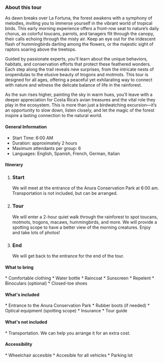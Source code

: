 

### About this tour

As dawn breaks over La Fortuna, the forest awakens with a symphony of melodies, inviting you to immerse yourself in the vibrant world of tropical birds. This early morning experience offers a front-row seat to nature’s daily chorus, as colorful toucans, parrots, and tanagers flit through the canopy, their calls echoing through the misty air. Keep an eye out for the iridescent flash of hummingbirds darting among the flowers, or the majestic sight of raptors soaring above the treetops.

Guided by passionate experts, you’ll learn about the unique behaviors, habitats, and conservation efforts that protect these feathered wonders. Each step along the trail reveals new surprises, from the intricate nests of oropendulas to the elusive beauty of trogons and motmots. This tour is designed for all ages, offering a peaceful yet exhilarating way to connect with nature and witness the delicate balance of life in the rainforest.

As the sun rises higher, painting the sky in warm hues, you’ll leave with a deeper appreciation for Costa Rica’s avian treasures and the vital role they play in the ecosystem. This is more than just a birdwatching excursion—it’s an opportunity to slow down, listen closely, and let the magic of the forest inspire a lasting connection to the natural world.

#### <FaInfoCircle size={20} className="me-3"/> General Information

<ul className="ms-9 list-none">
  <li className="flex items-center gap-1"><IoTimeOutline /> Start Time: 6:00 AM</li>
  <li className="flex items-center gap-1"><IoIosTimer /> Duration: approximately 2 hours</li>
  <li className="flex items-center gap-1"><BsFillPeopleFill /> Maximum attendants per group: 6</li>
  <li className="flex items-center gap-1"><IoLanguageSharp /> Languages: English, Spanish, French, German, Italian</li>
</ul>

#### <FaListUl size={20} className="me-3"/> Itinerary


<ol className="ms-9 relative border-s border-slate-700 ">                  
    <li className="mb-5 ms-4">
        <div className="absolute w-3 h-3 bg-slate-700 rounded-full mt-1.5 -start-1.5 border border-white "></div>
        <h3 className="text-lg font-semibold">Start</h3>
        <p className="text-base font-normal text-gray-600">We will meet at the entrance of the Anura Conservation Park at 6:00 am. Transportation is not included, but can be arranged.</p>
    </li>
    <li className="mb-5 ms-4">
        <div className="absolute w-3 h-3 bg-slate-700 rounded-full mt-1.5 -start-1.5 border border-white "></div>
        <h3 className="text-lg font-semibold">Tour</h3>
        <p className="text-base font-normal text-gray-600">We will enter a 2-hour quiet walk through the rainforest to spot toucans, motmots, trogons, macaws, hummingbirds, and more. We will provide a spotting scope to have a better view of the morning creatures. Enjoy and take lots of photos!</p>
    </li>
    <li className="ms-4">
        <div className="absolute w-3 h-3 bg-slate-700 rounded-full mt-1.5 -start-1.5 border border-white "></div>
        <h3 className="text-lg font-semibold">End</h3>
        <p className="text-base font-normal text-gray-600">We will get back to the entrance for the end of the tour.</p>
    </li>
</ol>

#### <BsFillBackpack2Fill size={20} className="me-3"/> What to bring

<section className="ms-14">
    * Comfortable clothing
    * Water bottle
    * Raincoat
    * Sunscreen
    * Repelent 
    * Binoculars (optional)
    * Closed-toe shoes
</section>

#### <FaCheckCircle size={20} className="me-3"/> What's included

<section className="ms-14">
    * Entrance to the Anura Conservation Park
    * Rubber boots (if needed)
    * Optical equipment (spotting scope)
    * Insurance
    * Tour guide
</section>

#### <FaTimesCircle  size={20} className="me-3"/> What's not included

<section className="ms-14">
    * Transportation. We can help you arrange it for an extra cost.
</section>

#### <FaWheelchair  size={20} className="me-3"/> Accessibility

<section className="ms-14">
    * Wheelchair accesible 
    * Accesible for all vehicles
    * Parking lot 
</section>